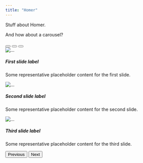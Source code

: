 ```yaml
---
title: "Homer"
---
```


Stuff about Homer.

And how about a carousel?

```{=html}
<div id="carouselExampleCaptions" class="carousel slide" data-bs-ride="carousel">
  <div class="carousel-indicators">
    <button type="button" data-bs-target="#carouselExampleCaptions" data-bs-slide-to="0" class="active" aria-current="true" aria-label="Slide 1"></button>
    <button type="button" data-bs-target="#carouselExampleCaptions" data-bs-slide-to="1" aria-label="Slide 2"></button>
    <button type="button" data-bs-target="#carouselExampleCaptions" data-bs-slide-to="2" aria-label="Slide 3"></button>
  </div>
  <div class="carousel-inner">
    <div class="carousel-item active">
      <img src="/images/hathatattvakaumudi.jpg" class="d-block w-100" alt="...">
      <div class="carousel-caption d-none d-md-block">
        <h5>First slide label</h5>
        <p>Some representative placeholder content for the first slide.</p>
      </div>
    </div>
    <div class="carousel-item">
      <img src="/images/hathatattvakaumudi.jpg" class="d-block w-100" alt="...">
      <div class="carousel-caption d-none d-md-block">
        <h5>Second slide label</h5>
        <p>Some representative placeholder content for the second slide.</p>
      </div>
    </div>
    <div class="carousel-item">
      <img src="/images/hathatattvakaumudi.jpg" class="d-block w-100" alt="...">
      <div class="carousel-caption d-none d-md-block">
        <h5>Third slide label</h5>
        <p>Some representative placeholder content for the third slide.</p>
      </div>
    </div>
  </div>
  <button class="carousel-control-prev" type="button" data-bs-target="#carouselExampleCaptions" data-bs-slide="prev">
    <span class="carousel-control-prev-icon" aria-hidden="true"></span>
    <span class="visually-hidden">Previous</span>
  </button>
  <button class="carousel-control-next" type="button" data-bs-target="#carouselExampleCaptions" data-bs-slide="next">
    <span class="carousel-control-next-icon" aria-hidden="true"></span>
    <span class="visually-hidden">Next</span>
  </button>
</div>
```
